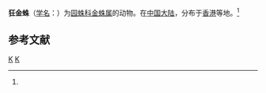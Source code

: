 {{Speciesbox 
| taxon = Argiope manicata
| binomial_authority = (Thorell, 1859)<ref name='id13581'>{{cite web| url =http://www.bioinfo.cn/db05/BjdwSpecies.php?action=view&id=13581| title =狂金蛛| work =《中国动物物种编目数据库》| publisher =中国科学院微生物研究所| author =中国科学院动物研究所| accessdate =2009-04-28| deadurl =yes| archiveurl =https://web.archive.org/web/20160305052047/http://www.bioinfo.cn/db05/BjdwSpecies.php?action=view&id=13581| archivedate =2016-03-05}}</ref>
}}

'''狂金蛛'''（[[学名|学名]]：{{lang|la|'''''Argiope manicata'''''}}）为[[园蛛科|园蛛科]][[金蛛属|金蛛属]]的动物。在[[中国大陆|中国大陆]]，分布于[[香港|香港]]等地。<ref name='id13581'/>

== 参考文献 ==
{{reflist}}

{{Taxonbar}}
[[Category:1859年描述的动物|K]]
[[Category:金蛛属|K]]